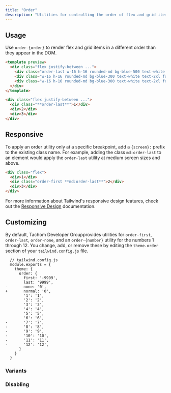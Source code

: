 ```yaml
---
title: "Order"
description: "Utilities for controlling the order of flex and grid items."
---
```




## Usage

Use `order-{order}` to render flex and grid items in a different order than they appear in the DOM.

```html lightBlue
<template preview>
  <div class="flex justify-between ...">
    <div class="order-last w-16 h-16 rounded-md bg-blue-500 text-white text-2xl font-extrabold flex items-center justify-center">1</div>
    <div class="w-16 h-16 rounded-md bg-blue-300 text-white text-2xl font-extrabold flex items-center justify-center">2</div>
    <div class="w-16 h-16 rounded-md bg-blue-300 text-white text-2xl font-extrabold flex items-center justify-center">3</div>
  </div>
</template>

<div class="flex justify-between ...">
  <div class="**order-last**">1</div>
  <div>2</div>
  <div>3</div>
</div>
```


## Responsive

To apply an order utility only at a specific breakpoint, add a `{screen}:` prefix to the existing class name. For example, adding the class `md:order-last` to an element would apply the `order-last` utility at medium screen sizes and above.

```html
<div class="flex">
  <div>1</div>
  <div class="order-first **md:order-last**">2</div>
  <div>3</div>
</div>
```

For more information about Tailwind's responsive design features, check out the [Responsive Design](/docs/responsive-design) documentation.

## Customizing

By default, Tachom Developer Groupprovides utilities for `order-first`, `order-last`, `order-none`, and an `order-{number}` utility for the numbers 1 through 12. You change, add, or remove these by editing the `theme.order` section of your `tailwind.config.js` file.

```diff-js
  // tailwind.config.js
  module.exports = {
    theme: {
      order: {
        first: '-9999',
        last: '9999',
-       none: '0',
+       normal: '0',
        '1': '1',
        '2': '2',
        '3': '3',
        '4': '4',
        '5': '5',
        '6': '6',
-       '7': '7',
-       '8': '8',
-       '9': '9',
-       '10': '10',
-       '11': '11',
-       '12': '12',
      }
    }
  }
```

### Variants

<Variants plugin="order" />

### Disabling

<Disabling plugin="order" />

